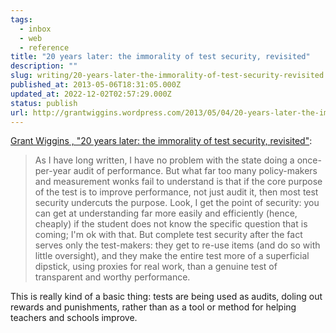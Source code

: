 ```yaml
---
tags:
  - inbox
  - web
  - reference
title: "20 years later: the immorality of test security, revisited"
description: ""
slug: writing/20-years-later-the-immorality-of-test-security-revisited
published_at: 2013-05-06T18:31:05.000Z
updated_at: 2022-12-02T02:57:29.000Z
status: publish
url: http://grantwiggins.wordpress.com/2013/05/04/20-years-later-the-immorality-of-test-security-revisited/
---
```

[Grant Wiggins , "20 years later: the immorality of test security, revisited"](http://grantwiggins.wordpress.com/2013/05/04/20-years-later-the-immorality-of-test-security-revisited/):

> As I have long written, I have no problem with the state doing a once-per-year audit of performance. But what far too many policy-makers and measurement wonks fail to understand is that if the core purpose of the test is to improve performance, not just audit it, then most test security undercuts the purpose. Look, I get the point of security: you can get at understanding far more easily and efficiently (hence, cheaply) if the student does not know the specific question that is coming; I'm ok with that. But complete test security after the fact serves only the test-makers: they get to re-use items (and do so with little oversight), and they make the entire test more of a superficial dipstick, using proxies for real work, than a genuine test of transparent and worthy performance.

This is really kind of a basic thing: tests are being used as audits, doling out rewards and punishments, rather than as a tool or method for helping teachers and schools improve.
